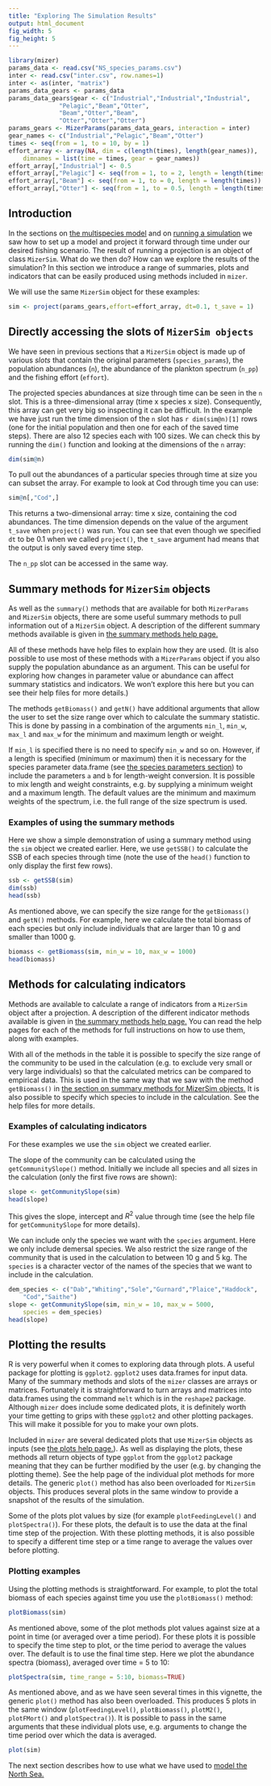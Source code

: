 ```yaml
---
title: "Exploring The Simulation Results"
output: html_document
fig_width: 5
fig_height: 5
---
```


```r
library(mizer)
params_data <- read.csv("NS_species_params.csv")
inter <- read.csv("inter.csv", row.names=1)
inter <- as(inter, "matrix")
params_data_gears <- params_data
params_data_gears$gear <- c("Industrial","Industrial","Industrial",
		      "Pelagic","Beam","Otter",
		      "Beam","Otter","Beam",
		      "Otter","Otter","Otter")
params_gears <- MizerParams(params_data_gears, interaction = inter)
gear_names <- c("Industrial","Pelagic","Beam","Otter")
times <- seq(from = 1, to = 10, by = 1)
effort_array <- array(NA, dim = c(length(times), length(gear_names)),
    dimnames = list(time = times, gear = gear_names))
effort_array[,"Industrial"] <- 0.5
effort_array[,"Pelagic"] <- seq(from = 1, to = 2, length = length(times))
effort_array[,"Beam"] <- seq(from = 1, to = 0, length = length(times))
effort_array[,"Otter"] <- seq(from = 1, to = 0.5, length = length(times))
```


## Introduction {#sec:exploring}

In the sections on [the multispecies model](multispecies_model.html) and on [running a simulation](running_a_simulation.html) we saw how to set up a model and project it forward through time under our desired fishing scenario. The result of running a projection is an object of class `MizerSim`. What do we then do?  How can we explore the results of the simulation? In this section we introduce a range of summaries, plots and indicators that can be easily produced using methods included in `mizer`.

We will use the same `MizerSim` object for these examples:

```r
sim <- project(params_gears,effort=effort_array, dt=0.1, t_save = 1)
```

## Directly accessing the slots of `MizerSim objects`

We have seen in previous sections that a `MizerSim` object is made up of various *slots* that contain the original parameters (`species_params`), the population abundances (`n`), the abundance of the plankton spectrum (`n_pp`) and the fishing effort (`effort`).

The projected species abundances at size through time can be seen in the `n` slot.  This is a three-dimensional array (time x species x size).
Consequently, this array can get very big so inspecting it can be difficult.
In the example we have just run the time dimension of the `n` slot has `r dim(sim@n)[1]` rows (one for the initial population and then one for each of the saved time steps). There are also 12 species each with 100 sizes. We can check this by running the `dim()` function and looking at the dimensions of the `n` array:

```r
dim(sim@n)
```

To pull out the abundances of a particular species through time at size you can subset the array. For example to look at Cod through time you can use:

```r
sim@n[,"Cod",]
```

This returns a two-dimensional array: time x size, containing the cod abundances. The time dimension depends on the value of the argument `t_save` when `project()` was run. You can see that even though we specified `dt` to be 0.1 when we called `project()`, the `t_save` argument had means that the output is only saved every time step.

The `n_pp` slot can be accessed in the same way.

## Summary methods for `MizerSim` objects {#sec:summaries}

As well as the `summary()` methods that are available for both `MizerParams` and `MizerSim` objects, there are some useful summary methods to pull information out of a `MizerSim` object. A description of the different summary methods available is 
given in [the summary methods help page.](../reference/summary_methods.html) 


<!--(see Table~\@ref(tab:summary_methods)). -->
All of these methods have help files to explain how they are used. 
(It is also possible to use most of these methods with a `MizerParams` object if you also supply the population abundance as an argument. This can be useful for exploring how changes in parameter value or abundance can affect summary statistics and indicators. We won't explore this here but you can see their help files for more details.)

<!-- table was here -->

<!--

\begin{table}[ht]
    \begin{center}
	\begin{tabularx}{\linewidth}{r|X|X}
	\hline
	Method & Returns & Description \\
	\hline
	getSSB() & Two dimensional array (time x species) & Total Spawning Stock Biomass (SSB) of each species through time where SSB is calculated as the sum of weight of all mature individuals.\\
	getBiomass() & Two dimensional array (time x species) & Total biomass of each species through time.\\
	getN() & Two dimensional array (time x species) & Total abundance of each species through time.\\
	%getPhiPrey() & & \\
	getFeedingLevel() & Three dimensional array (time x species x size) & Feeding level of each species by size through time. \\
	%getPredRate() & &\\
	getM2() & Three dimensional array (time x species x size) & The predation mortality imposed on each species by size through time.\\
	getFMort() & Three dimensional array (time x species x size) & Total fishing mortality on each species by size through time.\\
	getFMortGear() & Four dimensional array (time x gear x species x size) & Fishing mortality on each species by each gear at size through time.\\
	%getZ() & & \\
	%getRDI & & \\
	%getRDD & & \\ % Need to add these
	getYieldGear() & Three dimensional array (time x gear x species) & Total yield by gear and species through time. \\
	getYield() & Two dimensional array (time x species) & Total yield of each species across all gears through time. \\
	\hline
	\end{tabularx}
	\caption{Summary methods for `MizerSim` objects.}
	 {#tab:summary_methods}
    \end{center}
\end{table}

-->

The methods `getBiomass()` and `getN()` have additional arguments that allow the user to set the size range over which to calculate the summary statistic.  This is done by passing in a combination of the arguments `min_l`, `min_w`, `max_l` and `max_w` for the minimum and maximum length or weight.


If `min_l` is specified there is no need to specify `min_w` and so on. However, if a length is specified (minimum or maximum) then it is necessary for the species parameter data.frame (see [the species parameters section](multispecies_model.html#sec:species_parameters_dataframe)) to include the parameters `a` and `b` for length-weight conversion.
It is possible to mix length and weight constraints, e.g. by supplying a minimum weight and a maximum length. The default values are the minimum and maximum weights of the spectrum, i.e. the full range of the size spectrum is used.


### Examples of using the summary methods {#sec:summaries_example}

Here we show a simple demonstration of using a summary method using the `sim` object we created earlier.
Here, we use `getSSB()` to calculate the SSB of each species through time (note the use of the `head()` function to only display the first few rows).

```r
ssb <- getSSB(sim)
dim(ssb)
head(ssb)
```

As mentioned above, we can specify the size range for the `getBiomass()` and `getN()` methods. For example, here we calculate the total biomass of each species but only include individuals that are larger than 10 g and smaller than 1000 g.

```r
biomass <- getBiomass(sim, min_w = 10, max_w = 1000)
head(biomass)
```

## Methods for calculating indicators

Methods are available to calculate a range of indicators from a `MizerSim` object after a projection. A description of the different indicator methods available is 
given in [the summary methods help page.](../reference/summary_methods.html)
You can read the help pages for each of the methods for full instructions on how to use them, along with examples.

With all of the methods in the table it is possible to specify the size range of the community to be used in the calculation (e.g. to exclude very small or very large individuals) so that the calculated metrics can be compared to empirical data. This is used in the same way that we saw with the method `getBiomass()` in [the section on summary methods for MizerSim objects.](exploring_the_simulation_results.html#sec:summaries)
It is also possible to specify which species to include in the calculation.  See the help files for more details.



<!-- table was here -->

<!--

\begin{table}[ht]
    \begin{center}
	\begin{tabularx}{\linewidth}{r|X|X}
	\hline
	Method & Returns & Description \\
	\hline
	getProportionOfLargeFish() & A vector with values at each time step. & Calculates the proportion of large fish through time. The threshold value can be specified. It is possible to calculation the proportion of large fish based on either length or weight. \\
	getMeanWeight() & A vector with values at each saved time step.  & The mean weight of the community through time. This is calculated as the total biomass of the community divided by the total abundance.\\
	getMeanMaxWeight() & Depends on the `measure` argument. If `measure` = ``both'' then you get a matrix with two columns, one with values by numbers, the other with values by biomass at each saved time step. If `measure` = ``numbers'' or ``biomass'' you get a vector of the respective values at each saved time step. & The mean maximum weight of the community through time. This can be calculated by numbers or by biomass. See the help file for more details.\\
	getCommunitySlope() & A data.frame with four columns: time step, slope, intercept and $R^2$ value. & Calculates the slope of the community abundance spectrum through time by performing a linear regression on the logged total numerical abundance and logged body size. \\
	\hline
	\end{tabularx}
	\caption{Indicator methods for `MizerSim` objects.}
	 {#tab:indicator_methods}
    \end{center}
\end{table}

-->

### Examples of calculating indicators {#sec:indicators_example}

For these examples we use the `sim` object we created earlier.

The slope of the community can be calculated using the `getCommunitySlope()` method. Initially we include all species and all sizes in the calculation (only the first five rows are shown):

```r
slope <- getCommunitySlope(sim)
head(slope)
```

This gives the slope, intercept and $R^2$ value through time (see the help file for `getCommunitySlope` for more details).

We can include only the species we want with the `species` argument. Here we only include demersal species.  We also restrict the size range of the community that is used in the calculation to between 10 g and 5 kg.
The `species` is a character vector of the names of the species that we want to include in the calculation.

```r
dem_species <- c("Dab","Whiting","Sole","Gurnard","Plaice","Haddock",
    "Cod","Saithe")
slope <- getCommunitySlope(sim, min_w = 10, max_w = 5000, 
    species = dem_species)
head(slope)
```

## Plotting the results

R is very powerful when it comes to exploring data through plots.  A useful package for plotting is `ggplot2`.  `ggplot2` uses data.frames for input data. Many of the summary methods and slots of the `mizer` classes are arrays or matrices. Fortunately it is straightforward to turn arrays and matrices into data.frames using the command `melt` which is in the `reshape2` package.
Although `mizer` does include some dedicated plots, it is definitely worth your time getting to grips with these `ggplot2` and other plotting packages. This will make it possible for you to make your own plots.

Included in `mizer` are several dedicated plots that use `MizerSim` objects as inputs (see [the plots help page.](../reference/plots.html)).
As well as displaying the plots, these methods all return objects of type `ggplot` from the `ggplot2` package meaning that they can be further modified by the user (e.g. by changing the plotting theme).
See the help page of the individual plot methods for more details.
The generic `plot()` method has also been overloaded for `MizerSim` objects. This produces several plots in the same window to provide a snapshot of the results of the simulation.

Some of the plots plot values by size (for example `plotFeedingLevel()` and `plotSpectra()`).
For these plots, the default is to use the data at the final time step of the projection.
With these plotting methods, it is also possible to specify a different time step or a time range to average the values over before plotting. 

<!-- table was here -->

<!--

\begin{table}[ht]
    \begin{center}
	\begin{tabularx}{\linewidth}{r|X}
	\hline
	Plot & Description \\
	\hline
	plotBiomass() & Plots the total biomass of each species through time. A time range to be plotted can be specified. The size range of the community can be specified in the same way as the method `getBiomass()`.\\
	plotSpectra() & Plots the abundance (biomass or numbers) spectra of each species and the plankton community. It is possible to specify a minimum size which is useful for truncating the plot. \\
	plotFeedingLevel() & Plots the feeding level of each species against size.\\
	plotM2() & Plots the predation mortality of each species against size.\\
	plotFMort() & Plots the total fishing mortality of each species against size.\\
	plotYield() & Plots the total yield of each species across all fishing gears against time.\\
	plotYieldGear() & Plots the total yield of each species by gear against time.\\
	plot() & Produces 5 plots (`plotFeedingLevel()`, `plotBiomass()`, `plotM2()`, `plotFMort()` and `plotSpectra()`) in the same window as a summary.\\
	\hline
	\end{tabularx}
	\caption{Plot methods for `MizerSim` objects.}
	 {#tab:plots}
    \end{center}
\end{table}

-->

### Plotting examples {#sec:plot_examples}

Using the plotting methods is straightforward. For example, to plot the total biomass of each species against time you use the `plotBiomass()` method:

```r
plotBiomass(sim)
```

As mentioned above, some of the plot methods plot values against size at a point in time (or averaged over a time period).
For these plots it is possible to specify the time step to plot, or the time period to average the values over. The default is to use the final time step.
Here we plot the abundance spectra (biomass), averaged over time = 5 to 10:

```r
plotSpectra(sim, time_range = 5:10, biomass=TRUE)
```


As mentioned above, and as we have seen several times in this vignette, the generic `plot()` method has also been overloaded.  This produces 5 plots in the same window (`plotFeedingLevel()`, `plotBiomass()`, `plotM2()`, `plotFMort()` and `plotSpectra()`). It is possible to pass in the same arguments that these individual plots use, e.g. arguments to change the time period over which the data is averaged.

```r
plot(sim)
```

The next section describes how to use what we have used to [model the North Sea.](a_multispecies_model_of_the_north_sea.html) 
